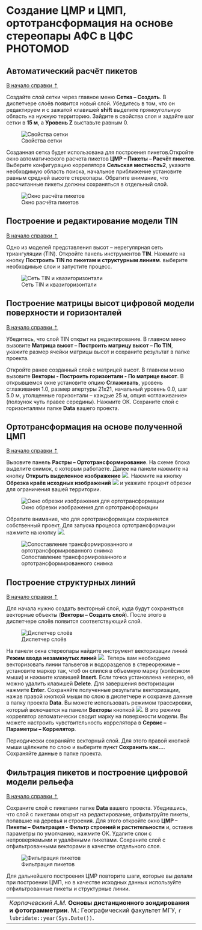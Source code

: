 # Создание ЦМР и ЦМП, ортотрансформация на основе стереопары АФС в ЦФС PHOTOMOD {#photomod_DEM}


## Автоматический расчёт пикетов {#photomod_DEM-pikets}
[В начало справки ⇡](#photomod_DEM)


Создайте слой сетки через главное меню **Сетка – Создать**. В диспетчере слоёв появится новый слой. Убедитесь в том, что он редактируем и с зажатой клавишей **shift**  выделите прямоугольную область на нужную территорию. Зайдите в свойства слоя и задайте шаг сетки в **15 м**, а **Уровень Z**  выставьте равным 0.


![Свойства сетки](images\Ref16\Grid_Properties.png)


Созданная сетка будет использована для построения пикетов.Откройте окно автоматического расчета пикетов **ЦМР – Пикеты – Расчёт пикетов**. Выберите конфигурацию коррелятора **Сельская местность2**, укажите необходимую область поиска, начальное приближение установите равным средней высоте стереопары. Обратите внимание, что рассчитанные пикеты должны сохраняться в отдельный слой.


![Окно расчёта пикетов](images\Ref16\Piket_Calculation.png)


## Построение и редактирование модели TIN {#photomod_DEM-TIN}
[В начало справки ⇡](#photomod_DEM)


Одно из моделей представления высот – нерегулярная сеть триангуляции (TIN). Откройте панель инструментов **TIN**. Нажмите на кнопку **Построить TIN по пикетам и структурным линиям**. выберите необходимые слои и запустите процесс.


![Сеть TIN и квазигоризонтали](images\Ref16\TIN.png)

## Построение матрицы высот цифровой модели поверхности и горизонталей {#photomod_DEM-H_matrix}
[В начало справки ⇡](#photomod_DEM)


Убедитесь, что слой TIN открыт на редактирование. В главном меню вызовите **Матрица высот – Построить матрицу высот – По TIN**, укажите размер ячейки матрицы высот и сохраните результат в папке проекта.


Откройте ранее созданный слой с матрицей высот. В главном меню вызовите **Векторы - Построить горизонтали - По матрице высот**. В открывшемся окне установите опцию **Сглаживать**, уровень сглаживания 1.0, размер апертуры 21x21, начальный уровень 0.0, шаг 5.0 м, утолщенные горизонтали – каждые 25 м, опция «сглаживание» (ползунок чуть правее середины). Нажмите ОК. Сохраните слой с горизонталями папке **Data** вашего проекта.


## Ортотрансформация на основе полученной ЦМП {#photomod_DEM-Orthorectification}
[В начало справки ⇡](#photomod_DEM)


Вызовите панель **Растры – Ортотрансформирование**. На схеме блока выделите снимок, с которым работаете. Далее на панели нажмите на кнопку **Открыть выделенное изображение** ![](images\Ref16\Select.png). Нажмите на кнопку **Обрезка краёв исходных изображений** ![](images\Ref16\Clip2.png) и укажите процент обрезки для ограничения вашей территории.


![Окно обрезки изображения для ортотрансформации](images\Ref16\Clip.png)


Обратите внимание, что для ортотрансформации сохраняется собственный проект. Для запуска процесса ортотрансформации нажмите на кнопку ![](images\Ref16\Run.png).


![Сопоставление трансформированного и ортотрансформированного снимка](images\Ref16\Comparison.gif)


## Построение структурных линий {#photomod_DEM-structure_lines}
[В начало справки ⇡](#photomod_DEM)


Для начала нужно создать векторный слой, куда будут сохраняться векторные объекты (**Векторы – Создать слой**). После этого в диспетчере слоёв появится соответствующий слой.


![Диспетчер слоёв](images\Ref16\Layers.png)


На панели окна стереопары найдите инструмент векторизации линий **Режим ввода незамкнутых линий** ![](images\Ref16\Polyline.png). Теперь вам необходимо векторизовать линии тальвегов и водоразделов в стереорежиме – установите маркер так, чтоб он слился в объемную марку (колёсиком мыши) и нажмите клавишей **Insert**. Если точка установлена неверно, её можно удалить клавишей **Delete**. Для завершения векторизации нажмите **Enter**. Сохраняйте полученные результаты векторизации, нажав правой кнопкой мыши по слою в диспетчере и сохранив данные в папку проекта **Data**. Вы можете использовать режимом трассировки, который включается на панели **Векторы** кнопкой ![](images\Ref16\Tracing.png). В это режиме коррелятор автоматически сводит марку на поверхности модели. Вы можете настроить чувствительность коррелятора в **Сервис – Параметры – Коррелятор**.


Периодически сохраняйте векторный слой. Для этого правой кнопкой мыши щёлкните по слою и выберите пункт **Сохранить как...**. Сохраняйте данные в папке проекта.



## Фильтрация пикетов и построение цифровой модели рельефа {#photomod_DEM-DEM}
[В начало справки ⇡](#photomod_DEM)


Сохраните слой с пикетами папке **Data** вашего проекта. Убедившись, что слой с пикетами открыт на редактирование, отфильтруйте пикеты, попавшие на деревья и строения. Для этого откройте окно **ЦМР – Пикеты – Фильтрация - Фильтр строений и растительности** и, оставив параметры по умолчанию, нажмите ОК. Удалите слои с непроверяемыми и удалёнными пикетами. Сохраните слой с отфильтрованными векторами в качестве отдельного слоя.


![Фильтрация пикетов](images\Ref16\Filtration.png)


Для дальнейшего построения ЦМР повторите шаги, которые вы делали при построении ЦМП, но в качестве исходных данных используйте отфильтрованные пикеты и структурные линии.


----
_Карпачевский А.М._ **Основы дистанционного зондирования и фотограмметрии**. М.: Географический факультет МГУ, `r lubridate::year(Sys.Date())`.
----